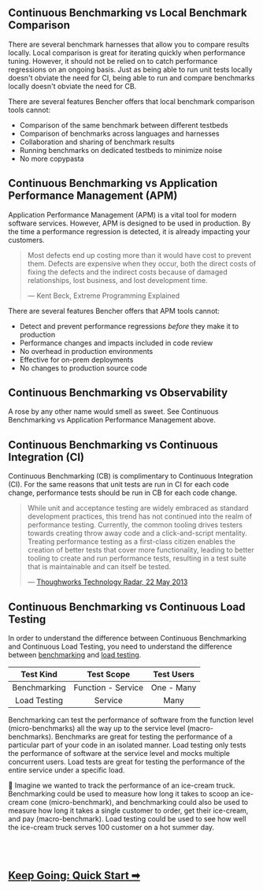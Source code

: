 ## Continuous Benchmarking vs Local Benchmark Comparison

There are several benchmark harnesses that allow you to compare results locally.
Local comparison is great for iterating quickly when performance tuning.
However, it should not be relied on to catch performance regressions on an ongoing basis.
Just as being able to run unit tests locally doesn't obviate the need for CI,
being able to run and compare benchmarks locally doesn't obviate the need for CB.

There are several features Bencher offers that local benchmark comparison tools cannot:
- Comparison of the same benchmark between different testbeds
- Comparison of benchmarks across languages and harnesses
- Collaboration and sharing of benchmark results
- Running benchmarks on dedicated testbeds to minimize noise
- No more copypasta

## Continuous Benchmarking vs Application Performance Management (APM)

Application Performance Management (APM) is a vital tool for modern software services.
However, APM is designed to be used in production.
By the time a performance regression is detected, it is already impacting your customers.

> Most defects end up costing more than it would have cost to prevent them.
> Defects are expensive when they occur, both the direct costs of fixing the defects
> and the indirect costs because of damaged relationships, lost business, and lost development time.
>
> — Kent Beck, Extreme Programming Explained

There are several features Bencher offers that APM tools cannot:
- Detect and prevent performance regressions _before_ they make it to production
- Performance changes and impacts included in code review
- No overhead in production environments
- Effective for on-prem deployments
- No changes to production source code

## Continuous Benchmarking vs Observability

A rose by any other name would smell as sweet.
See Continuous Benchmarking vs Application Performance Management above.

## Continuous Benchmarking vs Continuous Integration (CI)

Continuous Benchmarking (CB) is complimentary to Continuous Integration (CI).
For the same reasons that unit tests are run in CI for each code change,
performance tests should be run in CB for each code change.

> While unit and acceptance testing are widely embraced as standard development practices,
> this trend has not continued into the realm of performance testing.
> Currently, the common tooling drives testers towards creating throw away code and a click-and-script mentality.
> Treating performance testing as a first-class citizen enables the creation of better tests that cover more functionality,
> leading to better tooling to create and run performance tests,
> resulting in a test suite that is maintainable and can itself be tested.
>
> — [Thoughworks Technology Radar, 22 May 2013](https://www.thoughtworks.com/en-us/radar/techniques/performance-testing-as-a-first-class-citizen)


## Continuous Benchmarking vs Continuous Load Testing

In order to understand the difference between Continuous Benchmarking and Continuous Load Testing,
you need to understand the difference between
[benchmarking](https://en.wikipedia.org/wiki/Benchmark_(computing)) and
[load testing](https://en.wikipedia.org/wiki/Software_load_testing).

|  Test Kind   |     Test Scope     | Test Users |
| :----------: | :----------------: | :--------: |
| Benchmarking | Function - Service | One - Many |
| Load Testing |      Service       |    Many    |

Benchmarking can test the performance of software from the function level (micro-benchmarks) all the way up to the service level (macro-benchmarks).
Benchmarks are great for testing the performance of a particular part of your code in an isolated manner.
Load testing only tests the performance of software at the service level and mocks multiple concurrent users.
Load tests are great for testing the performance of the entire service under a specific load.

🍦 Imagine we wanted to track the performance of an ice-cream truck.
Benchmarking could be used to measure how long it takes to scoop an ice-cream cone (micro-benchmark), and
benchmarking could also be used to measure how long it takes a single customer to order, get their ice-cream, and pay (macro-benchmark).
Load testing could be used to see how well the ice-cream truck serves 100 customer on a hot summer day.

<br/>
<br/>

<h2><a href="/docs/tutorial/quick-start">Keep Going: Quick Start ➡</a></h2>
